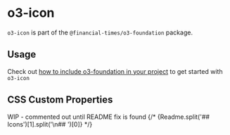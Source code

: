 
<Meta title="Sustainable Views/o3-foundation/o3-icon/Readme" />

# o3-icon

`o3-icon` is part of the `@financial-times/o3-foundation` package.

## Usage

Check out [how to include o3-foundation in your project](?path=/docs/sustainable-views-o3-foundation-readme--jsx-documentation#usage) to get started with `o3-icon`

## CSS Custom Properties

WIP - commented out until README fix is found
{/* <Markdown>{Readme.split('## Icons')[1].split('\n## ')[0]}</Markdown> */}
